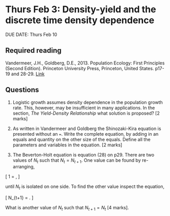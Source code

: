 # Thurs Feb 3: Density-yield and the discrete time density dependence

DUE DATE: Thurs Feb 10

## Required reading
Vandermeer, J.H., Goldberg, D.E., 2013. Population Ecology: First Principles (Second Edition). Princeton University Press, Princeton, United States. p17-19 and 28-29. [Link](https://ebookcentral-proquest-com.qe2a-proxy.mun.ca/lib/mun/detail.action?docID=1205619)

## Questions

1. Logistic growth assumes density dependence in the population growth rate. This, however, may be insufficient in many applications. In the section, _The Yield-Density Relationship_ what solution is proposed? [2 marks]

2. As written in Vandermeer and Goldberg the Shinozaki-Kira equation is presented without an `=`. Write the complete equation, by adding in an equals and quantity on the other size of the equals. Define all the parameters and variables in the equation. [2 marks]

3. The Beverton-Holt equation is equation (28) on p29. There are two values of $N_t$ such that $N_t = N_{t+1}$. One value can be found by re-arranging,

\[
1 = \frac{\lambda}{1+\alpha N_t},
\]

until $N_t$ is isolated on one side. To find the other value inspect the equation,

\[
N_{t+1} = \frac{\lambda N_t}{1+\alpha N_t}.
\]

What is another value of $N_t$ such that $N_{t+1}=N_t$ [4 marks].

